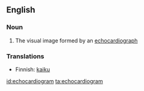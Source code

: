 ==English==

===Noun===
{{en-noun}}

# The visual image formed by an [[echocardiograph]]

===Translations===
{{rfc-level|Translations at L3+ (AutoFormat would have corrected level of Translations)}}
{{trans-top|Echocardiogram}}
*Finnish: [[kaiku]]
{{trans-mid}}
{{trans-bottom}}

[[id:echocardiogram]]
[[ta:echocardiogram]]